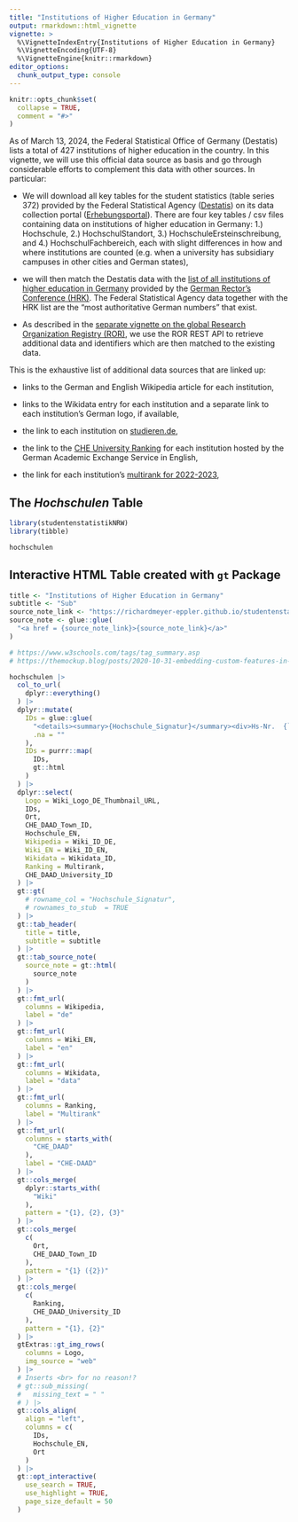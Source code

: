 ```yaml
---
title: "Institutions of Higher Education in Germany"
output: rmarkdown::html_vignette
vignette: >
  %\VignetteIndexEntry{Institutions of Higher Education in Germany}
  %\VignetteEncoding{UTF-8}
  %\VignetteEngine{knitr::rmarkdown}
editor_options: 
  chunk_output_type: console
---
```


```r
knitr::opts_chunk$set(
  collapse = TRUE,
  comment = "#>"
)
```

As of March 13, 2024, the Federal Statistical Office of Germany (Destatis) lists a total of 427 institutions of higher education in the country. In this vignette, we will use this official data source as basis and go through considerable efforts to complement this data with other sources. In particular:

-   We will download all key tables for the student statistics (table series 372) provided by the Federal Statistical Agency ([Destatis](https://www.destatis.de/EN)) on its data collection portal ([Erhebungsportal](https://erhebungsportal.estatistik.de/Erhebungsportal/informationen/statistik-der-studenten-372)). There are four key tables / csv files containing data on institutions of higher education in Germany: 1.) Hochschule, 2.) HochschulStandort, 3.) HochschuleErsteinschreibung, and 4.) HochschulFachbereich, each with slight differences in how and where institutions are counted (e.g. when a university has subsidiary campuses in other cities and German states),

-   we will then match the Destatis data with the [list of all institutions of higher education in Germany](https://www.hochschulkompass.de/hochschulen/downloads.html) provided by the [German Rector's Conference (HRK)](https://www.hrk.de/home/). The Federal Statistical Agency data together with the HRK list are the "most authoritative German numbers" that exist.

-   As described in the [separate vignette on the global Research Organization Registry (ROR)](ror.html), we use the ROR REST API to retrieve additional data and identifiers which are then matched to the existing data.

This is the exhaustive list of additional data sources that are linked up:

-   links to the German and English Wikipedia article for each institution,

-   links to the Wikidata entry for each institution and a separate link to each institution's German logo, if available,

-   the link to each institution on [studieren.de](https://studieren.de/),

-   the link to the [CHE University Ranking](https://www.daad.de/en/studying-in-germany/universities/che-ranking/) for each institution hosted by the German Academic Exchange Service in English,

-   the link for each institution's [multirank for 2022-2023](https://www.umultirank.org/),

## The *Hochschulen* Table

```r
library(studentenstatistikNRW)
library(tibble)

hochschulen
```

## Interactive HTML Table created with `gt` Package

```r

title <- "Institutions of Higher Education in Germany"
subtitle <- "Sub"
source_note_link <- "https://richardmeyer-eppler.github.io/studentenstatistikNRW"
source_note <- glue::glue(
  "<a href = {source_note_link}>{source_note_link}</a>"
)

# https://www.w3schools.com/tags/tag_summary.asp
# https://themockup.blog/posts/2020-10-31-embedding-custom-features-in-gt-tables/

hochschulen |> 
  col_to_url(
    dplyr::everything()
  ) |>
  dplyr::mutate(
    IDs = glue::glue(
      "<details><summary>{Hochschule_Signatur}</summary><div>Hs-Nr.  {`Hs-Nr.`}</div><div>{STUDIEREN_KEY}</div></details>",
      .na = ""
    ),
    IDs = purrr::map(
      IDs,
      gt::html
    )
  ) |> 
  dplyr::select(
    Logo = Wiki_Logo_DE_Thumbnail_URL,
    IDs,
    Ort,
    CHE_DAAD_Town_ID,
    Hochschule_EN,
    Wikipedia = Wiki_ID_DE,
    Wiki_EN = Wiki_ID_EN,
    Wikidata = Wikidata_ID,
    Ranking = Multirank,
    CHE_DAAD_University_ID
  ) |> 
  gt::gt(
    # rowname_col = "Hochschule_Signatur",
    # rownames_to_stub	= TRUE
  ) |>
  gt::tab_header(
    title = title,
    subtitle = subtitle
  ) |> 
  gt::tab_source_note(
    source_note = gt::html(
      source_note
    )
  ) |> 
  gt::fmt_url(
    columns = Wikipedia,
    label = "de"
  ) |> 
  gt::fmt_url(
    columns = Wiki_EN,
    label = "en"
  ) |> 
  gt::fmt_url(
    columns = Wikidata,
    label = "data"
  ) |> 
  gt::fmt_url(
    columns = Ranking,
    label = "Multirank"
  ) |>
  gt::fmt_url(
    columns = starts_with(
      "CHE_DAAD"
    ),
    label = "CHE-DAAD"
  ) |>
  gt::cols_merge(
    dplyr::starts_with(
      "Wiki"
    ),
    pattern = "{1}, {2}, {3}"
  ) |>
  gt::cols_merge(
    c(
      Ort,
      CHE_DAAD_Town_ID
    ),
    pattern = "{1} ({2})"
  ) |>
  gt::cols_merge(
    c(
      Ranking,
      CHE_DAAD_University_ID
    ),
    pattern = "{1}, {2}"
  ) |>
  gtExtras::gt_img_rows(
    columns = Logo,
    img_source = "web"
  ) |> 
  # Inserts <br> for no reason!?
  # gt::sub_missing(
  #   missing_text = " "
  # ) |>
  gt::cols_align(
    align = "left",
    columns = c(
      IDs,
      Hochschule_EN,
      Ort
    )
  ) |> 
  gt::opt_interactive(
    use_search = TRUE,
    use_highlight = TRUE,
    page_size_default = 50
  )
  
```
